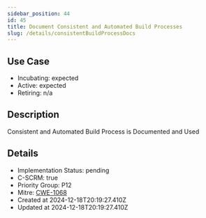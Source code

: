 ```yaml
---
sidebar_position: 44
id: 45
title: Document Consistent and Automated Build Processes
slug: /details/consistentBuildProcessDocs
---
```


## Use Case
<!-- LEVELS:START -->
- Incubating: expected
- Active: expected
- Retiring: n/a
<!-- LEVELS:END -->

<!-- DESCRIPTION:START -->
## Description
Consistent and Automated Build Process is Documented and Used
<!-- DESCRIPTION:END -->

<!-- DETAILS:START -->
## Details
- Implementation Status: pending
- C-SCRM: true
- Priority Group: P12
- Mitre: [CWE-1068](https://cwe.mitre.org/data/definitions/1068.html)
- Created at 2024-12-18T20:19:27.410Z
- Updated at 2024-12-18T20:19:27.410Z
<!-- DETAILS:END -->
